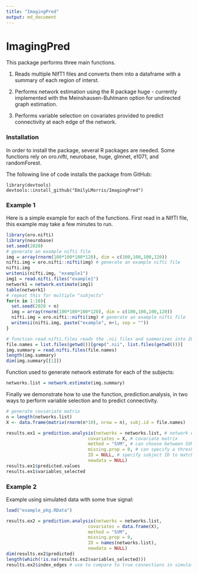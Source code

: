 ```yaml
---
title: "ImagingPred"
output: md_document
---
```


# ImagingPred 

This package performs three main functions. 

1. Reads multiple NIfT1 files and converts them into a dataframe with a summary of each region of interst. 

2. Performs network estimation using the R package huge - currently implemented with the Meinshausen-Buhlmann option for undirected graph estimation. 

3. Performs variable selection on covariates provided to predict connectivity at each edge of the network. 

### Installation 
In order to install the package, several R packages are needed. Some functions rely on oro.nifti, neurobase, huge, glmnet, e1071, and randomForest. 

The following line of code installs the package from GitHub: 
```
library(devtools)
devtools::install_github("EmilyLMorris/ImagingPred")
```

### Example 1 

Here is a simple example for each of the functions. First read in a NIfTI file, this example may take a few minutes to run. 
```r
library(oro.nifti)
library(neurobase)
set.seed(2020)
# generate an example nifti file
img = array(rnorm(100*100*100*120), dim = c(100,100,100,120))
nifti.img = oro.nifti::nifti(img) # generate an example nifti file
nifti.img
writenii(nifti.img, "example1") 
img1 = read.nifti.files("example1")
network1 = network.estimate(img1)
table(network1)
# repeat this for multiple "subjects"
for(n in 1:10){
  set.seed(2020 + n)
  img = array(rnorm(100*100*100*120), dim = c(100,100,100,120))
  nifti.img = oro.nifti::nifti(img) # generate an example nifti file
  writenii(nifti.img, paste("example", n+1, sep = "")) 
}

# function read.nifti.files reads the .nii files and summarizes into 264 regions of interest
file.names = list.files(getwd())[grep(".nii", list.files(getwd()))]
img.summary = read.nifti.files(file.names)
length(img.summary)
dim(img.summary[[1]])
```

Function used to generate network estimate for each of the subjects:
```r
networks.list = network.estimate(img.summary)
```

Finally we demonstrate how to use the function, prediction.analysis, in two ways to perform variable selection and to predict connectivity. 
```r
# generate covsariate matrix 
n = length(networks.list)
X <- data.frame(matrix(rnorm(n*10), nrow = n), subj.id = file.names)

results.ex1 = prediction.analysis(networks = networks.list, # network estimates for each subject
                               covariates = X, # covariate matrix
                               method = "SVM", # can choose between SVM and random forest 
                               missing.prop = 0, # can specify a threshold to remove covariates if missing for too many subjects
                               ID = NULL, # specify subject ID to match networks to covariates 
                               newdata = NULL) 
results.ex1$predicted.values
results.ex1$variables_selected

```


### Example 2 

Example using simulated data with some true signal:
```r
load("example_pkg.RData")

results.ex2 = prediction.analysis(networks = networks.list, 
                               covariates = data.frame(X), 
                               method = "SVM", 
                               missing.prop = 0, 
                               ID = names(networks.list), 
                               newdata = NULL) 
dim(results.ex2$predicted)
length(which(!is.na(results.ex2$variables_selected)))
results.ex2$index_edges # use to compare to true connections in simulated data 

```




